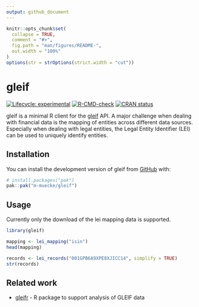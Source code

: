 ```yaml
---
output: github_document
---
```


<!-- README.md is generated from README.Rmd. Please edit that file -->

```r
knitr::opts_chunk$set(
  collapse = TRUE,
  comment = "#>",
  fig.path = "man/figures/README-",
  out.width = "100%"
)
options(str = strOptions(strict.width = "cut"))
```

# gleif

<!-- badges: start -->
[![Lifecycle: experimental](https://img.shields.io/badge/lifecycle-experimental-orange.svg)](https://lifecycle.r-lib.org/articles/stages.html#experimental)
[![R-CMD-check](https://github.com/m-muecke/gleif/actions/workflows/R-CMD-check.yaml/badge.svg)](https://github.com/m-muecke/gleif/actions/workflows/R-CMD-check.yaml)
[![CRAN status](https://www.r-pkg.org/badges/version/gleif)](https://CRAN.R-project.org/package=gleif)
<!-- badges: end -->

gleif is a minimal R client for the [gleif](https://www.gleif.org) API.
A major challenge when dealing with financial data is the mapping of entities across different data sources.
Especially when dealing with legal entities, the Legal Entity Identifier (LEI) can be used to uniquely identify entities.

## Installation

You can install the development version of gleif from [GitHub](https://github.com/) with:

```r
# install.packages("pak")
pak::pak("m-muecke/gleif")
```

## Usage

Currently only the download of the lei mapping data is supported.

```r
library(gleif)

mapping <- lei_mapping("isin")
head(mapping)

records <- lei_records("001GPB6A9XPE8XJICC14", simplify = TRUE)
str(records)
```

## Related work

- [gleifr](https://github.com/Financial-Times/gleifr) - R package to support analysis of GLEIF data

